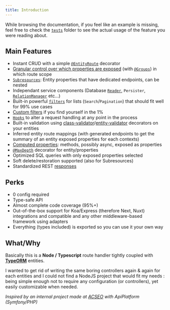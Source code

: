 ```yaml
---
title: Introduction
---
```



<DocAlert status="success" >

While browsing the documentation, if you feel like an example is missing, feel free to check the
[`tests`](https://github.com/astahmer/entity-routes/tree/main/tests) folder to see the actual usage of the feature you
were reading about.

</DocAlert>

## Main Features

-   Instant CRUD with a simple [`@EntityRoute`](/definitions#entityroute) decorator
-   [Granular control over which properties are exposed](/entity-routes/groups/introduction) (with
    [`@Groups`](/definitions#groups)) in which route scope
-   [`Subresources`](/entity-routes/subresources): Entity properties that have dedicated endpoints, can be nested
-   Independant service components (Database [`Reader`](/definitions/classes/reader), `Persister`,
    [`RelationManager`](/definitions/classes/relationmanager) etc...)
-   Built-in powerful [`filters`](/entity-routes/filters) for lists (`Search`/`Pagination`) that should fit well for 99%
    use cases
-   [Custom filters](/entity-routes/filters/custom-filter) if you find yourself in the 1%
-   [`Hooks`](/entity-routes/hooks) to alter a request handling at any point in the process
-   Built-in validation using
    [class-validator](https://github.com/typestack/class-validator)/[entity-validator](https://github.com/astahmer/entity-validator)
    decorators on your entities
-   Inferred entity route mappings (with generated endpoints to get the summary of an entity exposed properties for each
    contexts)
-   [Computed properties](/entity-groups/groups/introduction#computed-property): methods, possibly async, exposed as
    properties
-   [`@MaxDepth`](/definitions#maxdepth) decorator for entity/properties
-   Optimized SQL queries with only exposed properties selected
-   Soft delete/restoration supported (also for Subresources)
-   Standardized REST [responses](/entity-routes/response-format)

## Perks

-   0 config required
-   Type-safe API
-   Almost complete code coverage (95%+)
-   Out-of-the-box support for Koa/Express (therefore Next, Nuxt) integrations and compatible and any other
    middleware-based framework using adapters
-   Everything (types included) is exported so you can use it your own way

## What/Why

Basically this is a **Node / Typescript** route handler tightly coupled with
**[TypeORM](https://github.com/typeorm/typeorm/)** entities.

I wanted to get rid of writing the same boring controllers again & again for each entities and I could not find a NodeJS
project that would fit my needs : being simple enough not to require any configuration (or controllers), yet easily
customizable when needed.

_Inspired by an internal project made at [ACSEO](https://acseo.fr/) with ApiPlatform (Symfony/PHP)_
